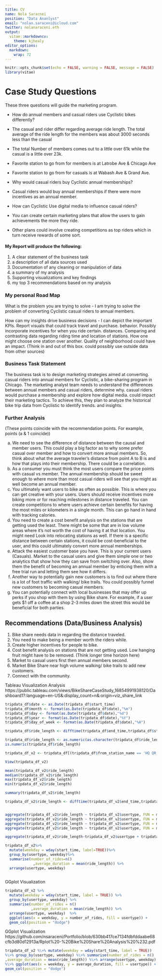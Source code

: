 ---
title: CV
name: Nola Saracnei
position: "Data Ananlyst"
email: "nolan.saraceni@icloud.com"
twitter: nolanaraceni.eth
output:
  vitae::markdowncv:
    theme: kjhealy
editor_options: 
  markdown: 
    wrap: 72
---

```{r setup, include=FALSE}
knitr::opts_chunk$set(echo = FALSE, warning = FALSE, message = FALSE)
library(vitae)
```

# Case Study Questions

These three questions will guide the marketing program.

-   How do annual members and casual riders use Cyclistic bikes
    differently?
* The casual and rider differ regarding average ride length. The total average of the ride length for the members was about 3000 seconds less than the casual
* The total Number of members comes out to a little over 61k while the casual is a little over 23k.
* Favorite station to go from for members is at Latrobe Ave & Chicago Ave
* Favorite station to go from for casuals is at Wabash Ave & Grand Ave.


-   Why would casual riders buy Cyclistic annual memberships?
*  Casual riders would buy annual memberships if there were more incentives as an annual member. 


-   How can Cyclistic Use digital media to influence casual riders?
* You can create certain marketing plans that allow the users to gain achievements the more they ride. 
* Other plans could involve creating competitions as top riders which in turn receive rewards of some sort.


 
#### My Report will produce the following:

1.  A clear statement of the business task
2.  a description of all data sources used
3.  Documentation of any cleaning or manipulation of data
4.  a summary of my analysis
5.  Supporting visualizations and key findings
6.  my top 3 recommendations based on my analysis

### My personal Road Map

What is the problem you are trying to solve - I am trying to solve the
problem of converting Cyclistic casual riders to annual members.

How can my insights drive business decisions - I can depict the
important KPIs. Report visuals that could track travel and purchase.
behavior. Possibly incorporate incentives for when you ride certain.
distances. Comparing and contrasting data regarding riding time and
location of stations. How one might choose one station over another.
Quality of neighborhood could have an impact. (Think in and out of this
box. could possibly use outside data from other sources)

### Business Task Statement

The business task is to design marketing strategies aimed at converting.
casual riders into annual members for Cyclistic, a bike-sharing program
in Chicago. The marketing analyst team needs to understand the
differences between annual members and casual riders, determine why.
casual riders would purchase a membership and explore how digital media.
could impact their marketing tactics. To achieve this, they plan to
analyze the historical bike trip data from Cyclistic to identify trends.
and insights.


### Further Analysis
(These points coincide with the recommendation points. For example, points (a & 1 coincide))

a. We need to see the difference of distance between the causal and member users. This could play a big factor as to why some prefer casual over member and how to convert more annual members. So, think about what the average traveler’s distance from point A to B is and how that plays into their membership. There could be a correlation.
b. As a consumer you must think the most users compare the price points with casual vs member. The annual membership should be sweet enough to where more than most casual riders will see that you might as well become an annual member. 
c. You ultimately want users to bike as often as possible. This is where you can get creative with your users. Users should receive incentives more biking more or for reaching milestones in distance traveled. You can create competitions to where users achieve certain benefits for having the most miles or kilometers in a single month. This can go hand in hand with tracking calories.
d. You need to create a cost benefit analysis on the stations that are getting used the least. There might be some that are in low volume areas where it’s not worth the cost of having it at that location. You might need Look into relocating stations as well. If there is a specific distance between certain stations, it could be cost-beneficial to the user, and this could ultimately convert more annual memberships.
e. Attack the easiest customer base you have. This is your current users (Casuals). Market to the casual users and give them simple one or two analytics that show how they can save from switching over. Also, show them the benefit of becoming an annual member by enticing them with a free trial run and letting them see how it differs.
f. Another way to potentially gain new customers is to find out where there is a lot of foot traffic with walking/ bike trails. You could possibly funnel new customers to becoming casual members. 
g. You can potentially connect with local businesses that may offer up perks if you shop with them by using Bike share. For example, if a user gets $1 off a coffee at a shop 2-3 miles down the street this would be beneficial for both parties. 


## Recommendations (Data/Business Analysis)
1. Bike share needs data in regarding the distance traveled. 
2. You need to make being a member worth the riders while.
3. Create higher incentives for people to bike.
4. Cost benefit analysis on stations that are not getting used. Low hanging fruit might have to be removed. (Think longer time horizon here)
5. Market to casual users first then annual members second.
6. Market Bike Share near high volume walking/ bike trails to add new customers.
7. Connect with the community.


Tableau Visualization Analysis
https://public.tableau.com/views/BikeShareCaseStudy_16854991938120/Dashboard1?:language=en-US&:display_count=n&:origin=viz_share_link






```{r adding columns (lists day, date, month, year)}

tripdata_df$date <- as.Date(tripdata_df$start_time)
tripdata_df$month <- format(as.Date(tripdata_df$date),"%m")
tripdata_df$day <- format(as.Date(tripdata_df$date),"%d")
tripdata_df$year <- format(as.Date(tripdata_df$date),"%Y")
tripdata_df$day_of_week <- format(as.Date(tripdata_df$date),"%A")


```

```{r adding a length column in seconds}

tripdata_df$ride_length <- difftime(tripdata_df$end_time,tripdata_df$start_time)

```

```{r convert ride_length to numeric for clcuations}

tripdata_df$ride_length <- as.numeric(as.character(tripdata_df$ride_length))
is.numeric(tripdata_df$ride_length)

```

```{r Roving bad data: taking of data that contains negative second this refers to quality checking}

tripdata_df_v2 <- tripdata_df[(tripdata_df$from_station_name == 'HQ QR'| tripdata_df$ride_length>0),]

View(tripdata_df_v2)

```

```{r decriptive analysis}

mean(tripdata_df_v2$ride_length)
median(tripdata_df_v2$ride_length)
max(tripdata_df_v2$ride_length)
min(tripdata_df_v2$ride_length)

summary(tripdata_df_v2$ride_length)

```

```{r comparing casual vs members}

tripdata_df_v2$ride_length <- difftime(tripdata_df_v2$end_time,tripdata_df_v2$start_time)


aggregate(tripdata_df_v2$ride_length ~ tripdata_df_v2$usertype, FUN = mean)
aggregate(tripdata_df_v2$ride_length ~ tripdata_df_v2$usertype, FUN = max)
aggregate(tripdata_df_v2$ride_length ~ tripdata_df_v2$usertype, FUN = min)
aggregate(tripdata_df_v2$ride_length ~ tripdata_df_v2$usertype, FUN = median)


```

```{r Data aggregation}

aggregate(tripdata_df_v2$ride_length~tripdata_df_v2$usertype + tripdata_df_v2$day_of_week, FUN = mean)

```

```{r Analyzing ride data}

tripdata_df_v2%>%
  mutate(weekday = wday(start_time, label=TRUE))%>%
  group_by(usertype, weekday)%>%
  summarise(number_of_rides=n()
             ,average_duration = mean(ride_length)) %>% 	
  arrange(usertype, weekday)
  
```
GGplot Visualization 


```{r analyzing data}

tripdata_df_v2 %>% 
  mutate(weekday = wday(start_time, label = TRUE)) %>% 
  group_by(usertype, weekday) %>% 
  summarise(number_of_rides = n()
            ,average_duration = mean(ride_length)) %>% 
  arrange(usertype, weekday)  %>% 
  ggplot(aes(x = weekday, y = number_of_rides, fill = usertype)) +
  geom_col(position = "dodge")


```
GGplot Visualization
https://github.com/nsaraceni/Portfolio/blob/630bb417ce7134fdbfddaabe68cfb3d80d12913a/Rplot%20-%20Bike%20Share%20Analysis%20%232.pdf



```{r}

tripdata_df_v2 %\>% mutate(weekday = wday(start_time, label = TRUE))
%\>% group_by(usertype, weekday) %\>% summarise(number_of_rides = n()
,average_duration = mean(ride_length)) %\>% arrange(usertype, weekday)
%\>% ggplot(aes(x = weekday, y = average_duration, fill = usertype)) +
geom_col(position = "dodge")

```


